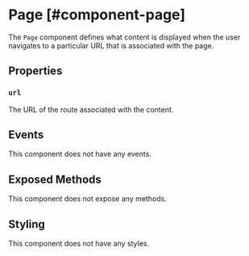 
# Page [#component-page]

The `Page` component defines what content is displayed when the user navigates to a particular URL that is associated with the page.



## Properties

### `url`

The URL of the route associated with the content.

## Events

This component does not have any events.

## Exposed Methods

This component does not expose any methods.

## Styling

This component does not have any styles.
